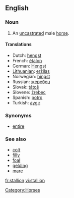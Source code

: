==English==

===Noun===
{{en-noun-reg}}

#An [[uncastrated]] male [[horse]].

====Translations====
*Dutch: [[hengst]] {{m}}
*French: [[étalon]] {{m}}
*German: [[Hengst]] {{m}}
*[[Lithuanian]]: [[eržilas]] {{m}}
* Norwegian: [[hingst]] {{m}}
*Russian: [[жеребец]] {{m}}
*Slovak: [[tátoš]] {{m}}
*Slovene: [[žrebec]] {{m}}
*Spanish: [[potro]] {{m}}
*Turkish: [[aygır]] {{m}}

===Synonyms===
*[[entire]]

===See also===
*[[colt]]
*[[filly]]
*[[foal]]
*[[gelding]]
*[[mare]]

[[Category:Horses]]

[[fr:stallion]]
[[vi:stallion]]